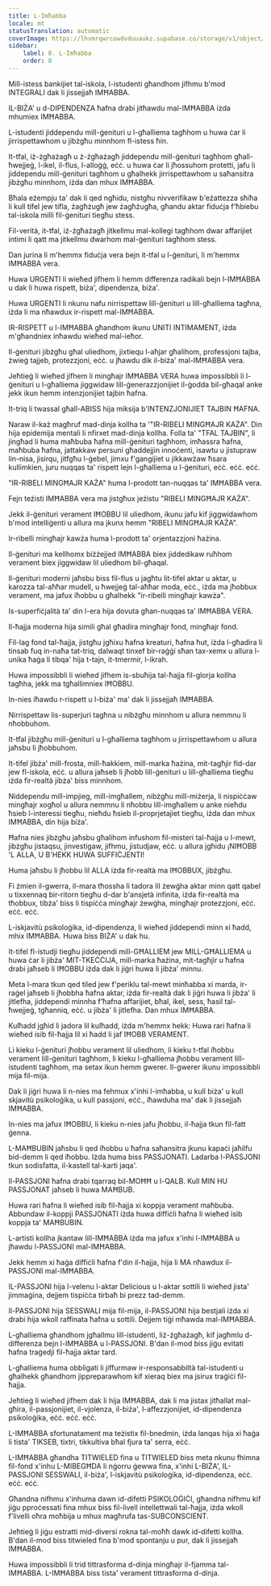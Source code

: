 ```yaml
---
title: L-Imħabba
locale: mt
statusTranslation: automatic
coverImage: https://lhvmrqwrcowdvduuaukz.supabase.co/storage/v1/object/public/strapi-uploads/small_cover-educacion-fundamental.webp-2d51a7828a2b1309555be27f7e2a61a0.webp
sidebar:
    label: 8. L-Imħabba
    order: 8
---
```

Mill-istess bankijiet tal-iskola, l-istudenti għandhom jifhmu b'mod INTEGRALI dak li jissejjaħ IMĦABBA.

IL-BIŻA' u d-DIPENDENZA ħafna drabi jitħawdu mal-IMĦABBA iżda mhumiex IMĦABBA.

L-istudenti jiddependu mill-ġenituri u l-għalliema tagħhom u huwa ċar li jirrispettawhom u jibżgħu minnhom fl-istess ħin.

It-tfal, iż-żgħażagħ u ż-żgħażagħ jiddependu mill-ġenituri tagħhom għall-ħwejjeġ, l-ikel, il-flus, l-alloġġ, eċċ. u huwa ċar li jħossuhom protetti, jafu li jiddependu mill-ġenituri tagħhom u għalhekk jirrispettawhom u saħansitra jibżgħu minnhom, iżda dan mhux IMĦABBA.

Bħala eżempju ta' dak li qed ngħidu, nistgħu nivverifikaw b'eżattezza sħiħa li kull tifel jew tifla, żagħżugħ jew żagħżugħa, għandu aktar fiduċja f'ħbiebu tal-iskola milli fil-ġenituri tiegħu stess.

Fil-verità, it-tfal, iż-żgħażagħ jitkellmu mal-kollegi tagħhom dwar affarijiet intimi li qatt ma jitkellmu dwarhom mal-ġenituri tagħhom stess.

Dan jurina li m'hemmx fiduċja vera bejn it-tfal u l-ġenituri, li m'hemmx IMĦABBA vera.

Huwa URGENTI li wieħed jifhem li hemm differenza radikali bejn l-IMĦABBA u dak li huwa rispett, biża', dipendenza, biża'.

Huwa URGENTI li nkunu nafu nirrispettaw lill-ġenituri u lill-għalliema tagħna, iżda li ma nħawdux ir-rispett mal-IMĦABBA.

IR-RISPETT u l-IMĦABBA għandhom ikunu UNITI INTIMAMENT, iżda m'għandniex inħawdu wieħed mal-ieħor.

Il-ġenituri jibżgħu għal uliedhom, jixtiequ l-aħjar għalihom, professjoni tajba, żwieġ tajjeb, protezzjoni, eċċ. u jħawdu dik il-biża' mal-IMĦABBA vera.

Jeħtieġ li wieħed jifhem li mingħajr IMĦABBA VERA huwa impossibbli li l-ġenituri u l-għalliema jiggwidaw lill-ġenerazzjonijiet il-ġodda bil-għaqal anke jekk ikun hemm intenzjonijiet tajbin ħafna.

It-triq li twassal għall-ABISS hija miksija b'INTENZJONIJIET TAJBIN ĦAFNA.

Naraw il-każ magħruf mad-dinja kollha ta '"IR-RIBELI MINGĦAJR KAŻA". Din hija epidemija mentali li nfirxet mad-dinja kollha. Folla ta' "TFAL TAJBIN", li jingħad li huma maħbuba ħafna mill-ġenituri tagħhom, imħassra ħafna, maħbuba ħafna, jattakkaw persuni għaddejjin innoċenti, isawtu u jistupraw lin-nisa, jisirqu, jitfgħu l-ġebel, jimxu f'gangijiet u jikkawżaw ħsara kullimkien, juru nuqqas ta' rispett lejn l-għalliema u l-ġenituri, eċċ. eċċ. eċċ.

"IR-RIBELI MINGĦAJR KAŻA" huma l-prodott tan-nuqqas ta' IMĦABBA vera.

Fejn teżisti IMĦABBA vera ma jistgħux jeżistu "RIBELI MINGĦAJR KAŻA".

Jekk il-ġenituri verament IĦOBBU lil uliedhom, ikunu jafu kif jiggwidawhom b'mod intelliġenti u allura ma jkunx hemm "RIBELI MINGĦAJR KAŻA".

Ir-ribelli mingħajr kawża huma l-prodott ta' orjentazzjoni ħażina.

Il-ġenituri ma kellhomx biżżejjed IMĦABBA biex jiddedikaw ruħhom verament biex jiggwidaw lil uliedhom bil-għaqal.

Il-ġenituri moderni jaħsbu biss fil-flus u jagħtu lit-tifel aktar u aktar, u karozza tal-aħħar mudell, u ħwejjeġ tal-aħħar moda, eċċ., iżda ma jħobbux verament, ma jafux iħobbu u għalhekk "ir-ribelli mingħajr kawża".

Is-superfiċjalità ta' din l-era hija dovuta għan-nuqqas ta' IMĦABBA VERA.

Il-ħajja moderna hija simili għal għadira mingħajr fond, mingħajr fond.

Fil-lag fond tal-ħajja, jistgħu jgħixu ħafna kreaturi, ħafna ħut, iżda l-għadira li tinsab fuq in-naħa tat-triq, dalwaqt tinxef bir-raġġi sħan tax-xemx u allura l-unika ħaġa li tibqa' hija t-tajn, it-tmermir, l-ikrah.

Huwa impossibbli li wieħed jifhem is-sbuħija tal-ħajja fil-glorja kollha tagħha, jekk ma tgħallimniex IĦOBBU.

In-nies iħawdu r-rispett u l-biża' ma' dak li jissejjaħ IMĦABBA.

Nirrispettaw lis-superjuri tagħna u nibżgħu minnhom u allura nemmnu li nħobbuhom.

It-tfal jibżgħu mill-ġenituri u l-għalliema tagħhom u jirrispettawhom u allura jaħsbu li jħobbuhom.

It-tifel jibża' mill-frosta, mill-ħakkiem, mill-marka ħażina, mit-tagħjir fid-dar jew fl-iskola, eċċ. u allura jaħseb li jħobb lill-ġenituri u lill-għalliema tiegħu iżda fir-realtà jibża' biss minnhom.

Niddependu mill-impjieg, mill-imgħallem, nibżgħu mill-miżerja, li nispiċċaw mingħajr xogħol u allura nemmnu li nħobbu lill-imgħallem u anke nieħdu ħsieb l-interessi tiegħu, nieħdu ħsieb il-proprjetajiet tiegħu, iżda dan mhux IMĦABBA, din hija biża'.

Ħafna nies jibżgħu jaħsbu għalihom infushom fil-misteri tal-ħajja u l-mewt, jibżgħu jistaqsu, jinvestigaw, jifhmu, jistudjaw, eċċ. u allura jgħidu ¡NIĦOBB 'L ALLA, U B'HEKK HUWA SUFFIĊJENTI!

Huma jaħsbu li jħobbu lil ALLA iżda fir-realtà ma IĦOBBUX, jibżgħu.

Fi żmien il-gwerra, il-mara tħossha li tadora lil żewġha aktar minn qatt qabel u tixxennaq bir-ritorn tiegħu d-dar b'ansjetà infinita, iżda fir-realtà ma tħobbux, tibża' biss li tispiċċa mingħajr żewġha, mingħajr protezzjoni, eċċ. eċċ. eċċ.

L-iskjavitù psikoloġika, id-dipendenza, li wieħed jiddependi minn xi ħadd, mhix IMĦABBA. Huwa biss BIŻA' u dak hu.

It-tifel fl-istudji tiegħu jiddependi mill-GĦALLIEM jew MILL-GĦALLIEMA u huwa ċar li jibża' MIT-TKEĊĊIJA, mill-marka ħażina, mit-tagħjir u ħafna drabi jaħseb li IĦOBBU iżda dak li jiġri huwa li jibża' minnu.

Meta l-mara tkun qed tiled jew f'periklu tal-mewt minħabba xi marda, ir-raġel jaħseb li jħobbha ħafna aktar, iżda fir-realtà dak li jiġri huwa li jibża' li jitlefha, jiddependi minnha f'ħafna affarijiet, bħal, ikel, sess, ħasil tal-ħwejjeġ, tgħanniq, eċċ. u jibża' li jitlefha. Dan mhux IMĦABBA.

Kulħadd jgħid li jadora lil kulħadd, iżda m'hemmx hekk: Huwa rari ħafna li wieħed isib fil-ħajja lil xi ħadd li jaf IĦOBB VERAMENT.

Li kieku l-ġenituri jħobbu verament lil uliedhom, li kieku t-tfal iħobbu verament lill-ġenituri tagħhom, li kieku l-għalliema jħobbu verament lill-istudenti tagħhom, ma setax ikun hemm gwerer. Il-gwerer ikunu impossibbli mija fil-mija.

Dak li jiġri huwa li n-nies ma fehmux x'inhi l-imħabba, u kull biża' u kull skjavitù psikoloġika, u kull passjoni, eċċ., iħawduha ma' dak li jissejjaħ IMĦABBA.

In-nies ma jafux IĦOBBU, li kieku n-nies jafu jħobbu, il-ħajja tkun fil-fatt ġenna.

L-MAĦBUBIN jaħsbu li qed iħobbu u ħafna saħansitra jkunu kapaċi jaħilfu bid-demm li qed iħobbu. Iżda huma biss PASSJONATI. Ladarba l-PASSJONI tkun sodisfatta, il-kastell tal-karti jaqa'.

Il-PASSJONI ħafna drabi tqarraq bil-MOĦĦ u l-QALB. Kull MIN HU PASSJONAT jaħseb li huwa MAĦBUB.

Huwa rari ħafna li wieħed isib fil-ħajja xi koppja verament maħbuba. Abbundaw il-koppji PASSJONATI iżda huwa diffiċli ħafna li wieħed isib koppja ta' MAĦBUBIN.

L-artisti kollha jkantaw lill-IMĦABBA iżda ma jafux x'inhi l-IMĦABBA u jħawdu l-PASSJONI mal-IMĦABBA.

Jekk hemm xi ħaġa diffiċli ħafna f'din il-ħajja, hija li MA nħawdux il-PASSJONI mal-IMĦABBA.

IL-PASSJONI hija l-velenu l-aktar Delicious u l-aktar sottili li wieħed jista' jimmaġina, dejjem tispiċċa tirbaħ bi prezz tad-demm.

Il-PASSJONI hija SESSWALI mija fil-mija, il-PASSJONI hija bestjali iżda xi drabi hija wkoll raffinata ħafna u sottili. Dejjem tiġi mħawda mal-IMĦABBA.

L-għalliema għandhom jgħallmu lill-istudenti, liż-żgħażagħ, kif jagħmlu d-differenza bejn l-IMĦABBA u l-PASSJONI. B'dan il-mod biss jiġu evitati ħafna traġedji fil-ħajja aktar tard.

L-għalliema huma obbligati li jiffurmaw ir-responsabbiltà tal-istudenti u għalhekk għandhom jippreparawhom kif xieraq biex ma jsirux traġiċi fil-ħajja.

Jeħtieġ li wieħed jifhem dak li hija IMĦABBA, dak li ma jistax jitħallat mal-għira, il-passjonijiet, il-vjolenza, il-biża', l-affezzjonijiet, id-dipendenza psikoloġika, eċċ. eċċ. eċċ.

L-IMĦABBA sfortunatament ma teżistix fil-bnedmin, iżda lanqas hija xi ħaġa li tista' TIKSEB, tixtri, tikkultiva bħal fjura ta' serra, eċċ.

L-IMĦABBA għandha TITWIELED fina u TITWIELED biss meta nkunu fhimna fil-fond x'inhu L-MIBEGĦDA li nġorru ġewwa fina, x'inhi L-BIŻA', IL-PASSJONI SESSWALI, il-biża', l-iskjavitù psikoloġika, id-dipendenza, eċċ. eċċ. eċċ.

Għandna nifhmu x'inhuma dawn id-difetti PSIKOLOĠIĊI, għandna nifhmu kif jiġu pproċessati fina mhux biss fil-livell intellettwali tal-ħajja, iżda wkoll f'livelli oħra moħbija u mhux magħrufa tas-SUBCONSCIENT.

Jeħtieġ li jiġu estratti mid-diversi rokna tal-moħħ dawk id-difetti kollha. B'dan il-mod biss titwieled fina b'mod spontanju u pur, dak li jissejjaħ IMĦABBA.

Huwa impossibbli li trid tittrasforma d-dinja mingħajr il-fjamma tal-IMĦABBA. L-IMĦABBA biss tista' verament tittrasforma d-dinja.


